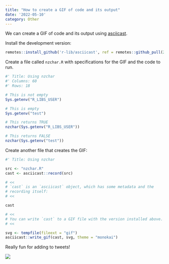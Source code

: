 ```yaml
---
title: "How to create a GIF of code and its output"
date: '2022-05-10'
category: Other
---
```


We can create a GIF of code and its output using [asciicast](https://github.com/r-lib/asciicast). 

Install the development version:

```r
remotes::install_github('r-lib/asciicast', ref = remotes::github_pull(24)) 
```

Create a file called `nzchar.R` with specifications for the GIF and the code to run.

```r
#' Title: Using nzchar
#' Columns: 60
#' Rows: 18

# This is not empty
Sys.getenv("R_LIBS_USER")

# This is empty
Sys.getenv("test")

# This returns TRUE
nzchar(Sys.getenv("R_LIBS_USER"))

# This returns FALSE
nzchar(Sys.getenv("test"))
```

Create another file that creates the GIF:

```r
#' Title: Using nzchar

src <- "nzchar.R"
cast <- asciicast::record(src)

# <<
# `cast` is an `asciicast` object, which has some metadata and the
# recording itself:
# <<

cast

# <<
# You can write `cast` to a GIF file with the version installed above.
# <<

svg <- tempfile(fileext = "gif")
asciicast::write_gif(cast, svg, theme = "monokai")
```

Really fun for adding to tweets!

![](example.gif){fig-alt="An animation created with asciicast that shows that nzchar() returns TRUE when a string is nonempty and FALSE when a string is empty, using Sys.getenv() to query existing 'R_LIBS_USER' and nonexisting 'test' environment variables."}
